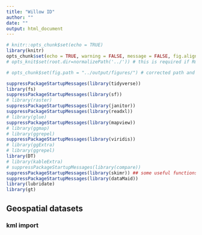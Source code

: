```yaml
---
title: "Willow ID"
author: ""
date: ""
output: html_document
---
```



```r
# knitr::opts_chunk$set(echo = TRUE)
library(knitr)
opts_chunk$set(echo = TRUE, warning = FALSE, message = FALSE, fig.align = 'center')
# opts_knit$set(root.dir=normalizePath('../')) # this is required if Rmd is nested below the project directory

# opts_chunk$set(fig.path = "../output/figures/") # corrected path and added dev. Needed to specify a subdirectory for figs

```


```r
suppressPackageStartupMessages(library(tidyverse))
library(fs)
suppressPackageStartupMessages(library(sf))
# library(raster)
suppressPackageStartupMessages(library(janitor))
suppressPackageStartupMessages(library(readxl))
# library(glue)
suppressPackageStartupMessages(library(mapview))
# library(ggmap)
# library(ggrepel)
suppressPackageStartupMessages(library(viridis))
# library(ggExtra)
# library(ggrepel)
library(DT)
# library(kableExtra)
# suppressPackageStartupMessages(library(compare))
suppressPackageStartupMessages(library(skimr)) ## some useful functions
suppressPackageStartupMessages(library(dataMaid))
library(lubridate)
library(gt)

```

## Geospatial datasets



### kml import


